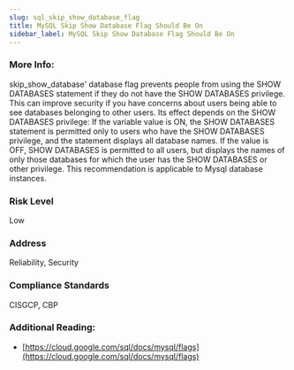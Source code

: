 ```yaml
---
slug: sql_skip_show_database_flag
title: MySQL Skip Show Database Flag Should Be On
sidebar_label: MySQL Skip Show Database Flag Should Be On
---
```


### More Info:

skip_show_database' database flag prevents people from using the SHOW DATABASES statement if they do not have the SHOW DATABASES privilege. This can improve security if you have concerns about users being able to see databases belonging to other users. Its effect depends on the SHOW DATABASES privilege: If the variable value is ON, the SHOW DATABASES statement is permitted only to users who have the SHOW DATABASES privilege, and the statement displays all database names. If the value is OFF, SHOW DATABASES is permitted to all users, but displays the names of only those databases for which the user has the SHOW DATABASES or other privilege. This recommendation is applicable to Mysql database instances.

### Risk Level

Low

### Address

Reliability, Security

### Compliance Standards

CISGCP, CBP

### Additional Reading:

- [https://cloud.google.com/sql/docs/mysql/flags](https://cloud.google.com/sql/docs/mysql/flags) 


